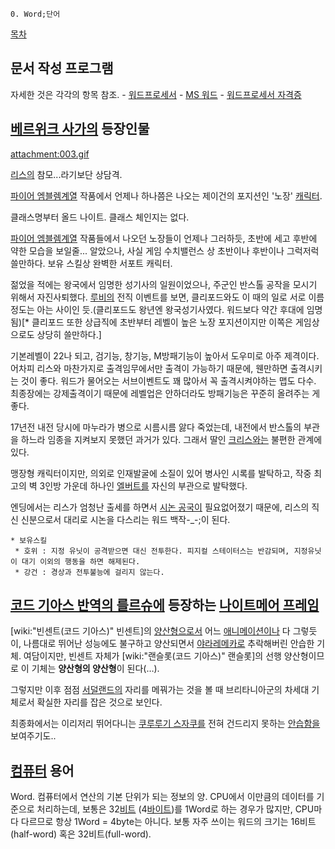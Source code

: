  0. Word;단어

[[목차]]

== 문서 작성 프로그램 ==
자세한 것은 각각의 항목 참조.
- [[워드프로세서]]
- [[MS 워드]]
- [[워드프로세서 자격증]]

== [[베르위크 사가]]의 등장인물 ==
attachment:003.gif

[[리스]]의 참모...라기보단 상담격.

[[파이어 엠블렘]]계열 작품에서 언제나 하나쯤은 나오는 제이건의 포지션인 '노장' [[캐릭터]].

클래스명부터 올드 나이트. 클래스 체인지는 없다.

[[파이어 엠블렘]]계열 작품들에서 나오던 노장들이 언제나 그러하듯, 초반에 세고 후반에 약한 모습을 보일줄... 알았으나, 사실 게임 수치밸런스 상 초반이나 후반이나 그럭저럭 쓸만하다. 보유 스킬상 완벽한 서포트 캐릭터.

젊었을 적에는 왕국에서 임명한 성기사의 일원이었으나, 주군인 반스톨 공작을 모시기 위해서 자진사퇴했다. [[루비]]의 전직 이벤트를 보면, 클리포드와도 이 때의 일로 서로 이름정도는 아는 사이인 듯.(클리포드도 왕년엔 왕국성기사였다. 워드보다 약간 후대에 임명됨)[* 클리포드 또한 상급직에 초반부터 레벨이 높은 노장 포지션이지만 이쪽은 게임상으로도 상당히 쓸만하다.]

기본레벨이 22나 되고, 검기능, 창기능, M방패기능이 높아서 도우미로 아주 제격이다. 어차피 리스와 마찬가지로 출격임무에서만 출격이 가능하기 때문에, 웬만하면 출격시키는 것이 좋다. 워드가 물어오는 서브이벤트도 꽤 많아서 꼭 출격시켜야하는 맵도 다수. 최종장에는 강제출격이기 때문에 레벨업은 안하더라도 방패기능은 꾸준히 올려주는 게 좋다.

17년전 내전 당시에 마누라가 병으로 시름시름 앓다 죽었는데, 내전에서 반스톨의 부관을 하느라 임종을 지켜보지 못했던 과거가 있다. 그래서 딸인 [[크리스]]와는 불편한 관계에 있다.

맹장형 캐릭터이지만, 의외로 인재발굴에 소질이 있어 병사인 시록를 발탁하고, 작중 최고의 벽 3인방 가운데 하나인 [[엘버트]]를 자신의 부관으로 발탁했다.

엔딩에서는 리스가 엄청난 출세를 하면서 [[시논 공국]]이 필요없어졌기 때문에, 리스의 직신 신분으로서 대리로 시논을 다스리는 워드 백작-_-;이 된다.


 * 보유스킬
  * 호위 : 지정 유닛이 공격받으면 대신 전투한다. 피지컬 스테이터스는 반감되며, 지정유닛이 대기 이외의 행동을 하면 해제된다.
  * 강건 : 경상과 전투불능에 걸리지 않는다.


== [[코드 기아스 반역의 를르슈]]에 등장하는 [[나이트메어 프레임]] ==

[wiki:"빈센트(코드 기아스)" 빈센트]의 [[양산형]]으로서 어느 [[애니메이션]]이나 다 그렇듯이, 나름대로 뛰어난 성능에도 불구하고 양산되면서 [[야라레메카]]로 추락해버린 안습한 기체. 여담이지만, 빈센트 자체가 [wiki:"랜슬롯(코드 기아스)" 랜슬롯]의 선행 양산형이므로 이 기체는 '''양산형의 양산형'''이 된다(…).

그렇지만 이후 점점 [[서덜랜드]]의 자리를 메꿔가는 것을 볼 때 브리타니아군의 차세대 기체로서 확실한 자리를 잡은 것으로 보인다. 

최종화에서는 이리저리 뛰어다니는 [[쿠루루기 스자쿠]]를 전혀 건드리지 못하는 [[안습]]함을 보여주기도..


== [[컴퓨터]] 용어 ==
Word. 컴퓨터에서 연산의 기본 단위가 되는 정보의 양. CPU에서 이만큼의 데이터를 기준으로 처리하는데, 보통은 32[[비트]] (4[[바이트]])를 1Word로 하는 경우가 많지만, CPU마다 다르므로 항상 1Word = 4byte는 아니다. 보통 자주 쓰이는 워드의 크기는 16비트(half-word) 혹은 32비트(full-word).
